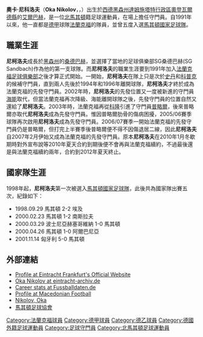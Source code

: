 {{Link style|time=2015-12-11T09:12:52+00:00}}
{{Football player infobox
| playername         = 奧卡·尼科洛夫<br />''Oka Nikolov''
| image              = 
| fullname           = Orhej Nikolov
| nickname           = 
| birth_date = {{birth date and age|df=yes|1974|5|25}}
| cityofbirth        =[[艾尔巴赫|艾尔巴赫]]
| countryofbirth     =  [[西德|西德]]
| height             = {{height|meters=1.93}}
| currentclub = [[費城聯|費城聯]] (assistant)
| clubnumber = 
| position           =[[守門員|守門員]]
| youthyears1        = 1981-1989
| youthclubs1        = 桑德巴赫
| youthyears2        = 1989-1991
| youthclubs2        = [[达姆施塔特足球俱乐部|達姆施塔特]]
| youthyears3        = 1991-1994
| youthclubs3        = [[法蘭克福足球俱樂部|法蘭克福]]
| years1 = 1992–1996 | clubs1 = [[法蘭克福足球俱樂部|法蘭克福II]] | caps1 = 73  | goals1 = 0
| years2 = 1995–2013 | clubs2 = [[法蘭克福足球俱樂部|法蘭克福]]    | caps2 = 379 | goals2 = 0
| years3 = 2013      | clubs3 = [[費城聯|費城聯]]     | caps3 = 0   | goals3 = 0
| years4 = 2014      | clubs4 = {{le|Fort Lauderdale Strikers (2006–2016)||Fort Lauderdale Strikers}} | caps4 = 8   | goals4 = 0
| totalcaps = 460 | totalgoals = 0
| nationalyears1 = 1998–2001 | nationalteam1 = [[馬其頓國家足球隊|馬其頓]] | nationalcaps1 = 5 | nationalgoals1 = 0
| pcupdate           = 2012.06.07
| ntupdate           = 2012.06.07
}}
'''奧卡·尼科洛夫'''（'''Oka Nikolov'''，{{lang-mk|Ока Николов}}，{{bd|1974年|5月25日|catidx=Nikolov, Oka}}）出生於[[西德|西德]][[黑森州|黑森州]][[達姆施塔特行政區|達姆施塔特行政區]][[奥登瓦尔德县|奧登瓦爾德縣]]的[[艾兴巴赫|艾爾巴赫]]，是一位[[北馬其頓|北馬其頓]]籍足球運動員，在場上擔任守門員。自1991年以來，他一直都是[[德甲|德甲]]球隊[[法兰克福足球俱乐部|法蘭克福]]的隊員，並曾五度入選[[馬其頓國家足球隊|馬其頓國家足球隊]]。

==職業生涯==
'''尼柯洛夫'''成長於[[黑森州|黑森州]]的[[:en:Sandbach|桑德巴赫]]，並選擇了當地的足球俱樂部SG桑德巴赫(SG Sandbach)作為他的第一支球隊。而'''尼柯洛夫'''的職業生涯要到1991年加入[[法蘭克福足球俱樂部|法蘭克福足球俱樂部]]之後才算正式開始。一開始，'''尼柯洛夫'''在隊上只是次於[[:en:Uli_Stein|史丹]]和[[:en:Andreas_Köpke|科普克]]的候補守門員，直到兩人先後於1994年和1996年離開球隊，'''尼柯洛夫'''才終於成為法蘭克福的先發守門員。2002年時，'''尼柯洛夫'''的先發位置又一度被新進的守門員[[:en:Dirk_Heinen|海能]]取代，但當法蘭克福再次降級、海能離開球隊之後，先發守門員的位置自然又還給了'''尼柯洛夫'''。2003年時，法蘭克福再從[[科隆足球俱樂部|科隆]]引進了守門員[[:en:Markus_Pröll|普略爾]]，後來普略爾亦取代'''尼柯洛夫'''成為先發守門員。惟因普略爾肋骨的傷病困擾，2005/06賽季球隊再次啟用'''尼柯洛夫'''成為先發守門員。2006/07賽季一開始法蘭克福的先發守門員仍是普略爾，但打完上半賽季後普略爾便不得不因傷退居二線，因此'''尼柯洛夫'''自2007年2月伊始又成為法蘭克福的先發守門員。原本'''尼柯洛夫'''在2010年1月冬歇期時對外宣布說等2010年夏天合約到期後便不會再與法蘭克福續約，不過最後還是與法蘭克福續約兩年，合約到2012年夏天終止。

==國家隊生涯==
1998年起，'''尼柯洛夫'''第一次被選入[[馬其頓國家足球隊|馬其頓國家足球隊]]，此後共為國家隊出賽五次，紀錄如下：
*1998.09.29 {{flagicon|Macedonia}}馬其頓 2-2 {{flagicon|Egypt}}埃及
*2000.02.23 {{flagicon|Macedonia}}馬其頓 1-2 {{flagicon|Yugoslavia}}南斯拉夫
*2000.03.29 {{flagicon|BIH}}波士尼亞赫塞哥維納 1-0 {{flagicon|Macedonia}}馬其頓
*2000.04.26 {{flagicon|Macedonia}}馬其頓 1-0 {{flagicon|ALB}}阿爾巴尼亞
*2001.11.14 {{flagicon|HUN}}匈牙利 5-0 {{flagicon|Macedonia}}馬其頓

==外部連結==
*[http://www.eintracht.de/saison/mannschaft/nikolov/ Profile at Eintracht Frankfurt's Official Website]{{dead link|date=2017年12月 |bot=InternetArchiveBot |fix-attempted=yes }} {{de icon}}
*[http://www.eintracht-archiv.de/nikolov.html Oka Nikolov at eintracht-archiv.de] {{Wayback|url=http://www.eintracht-archiv.de/nikolov.html |date=20200801005112 }} {{de icon}}
*[http://www.fussballdaten.de/spieler/nikolovoka/ Career stats at Fussballdaten.de] {{Wayback|url=http://www.fussballdaten.de/spieler/nikolovoka/ |date=20130825124700 }} {{de icon}}
*[https://web.archive.org/web/20100102163023/http://macedonianfootball.com/players/oka-nikolov.html Profile at Macedonian Football] {{en icon}}
*[http://www.kicker.de/news/fussball/2bundesliga/vereine/2-bundesliga/2011-12/eintracht-frankfurt-32/1011/spieler_oka-nikolov.html Nikolov, Oka] {{Wayback|url=http://www.kicker.de/news/fussball/2bundesliga/vereine/2-bundesliga/2011-12/eintracht-frankfurt-32/1011/spieler_oka-nikolov.html |date=20190327143546 }} {{en icon}}
*[https://web.archive.org/web/20080723182406/http://www.ffm.com.mk/ 馬其頓足球協會] {{mk icon}}

{{DEFAULTSORT:Nikolov, Oka}}

[[Category:法蘭克福球員|Category:法蘭克福球員]]
[[Category:德甲球員|Category:德甲球員]]
[[Category:德乙球員|Category:德乙球員]]
[[Category:德國外籍足球運動員|Category:德國外籍足球運動員]]
[[Category:足球守門員|Category:足球守門員]]
[[Category:北馬其頓足球運動員|Category:北馬其頓足球運動員]]